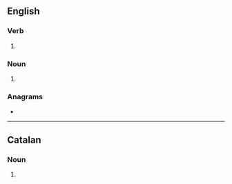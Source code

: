 {{also|Orients}}
==English==

===Verb===
{{head|en|verb form}}

# {{en-third-person singular of|orient}}

===Noun===
{{head|en|noun form}}

# {{plural of|en|orient}}

===Anagrams===
* {{anagrams|en|a=einorst|in store|instore|iterons|nitrose|noirest|norites|oestrin|sterino|stonier|tersion|tries on|triones}}

----

==Catalan==

===Noun===
{{head|ca|noun form}}

# {{plural of|ca|orient}}